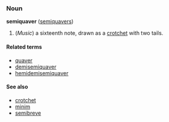 === Noun ===
'''semiquaver''' ([[semiquavers]])

# (''Music'') a sixteenth note, drawn as a [[crotchet]] with two tails.

==== Related terms ====
*[[quaver]]
*[[demisemiquaver]]
*[[hemidemisemiquaver]]

====See also====
*[[crotchet]]
*[[minim]]
*[[semibreve]]